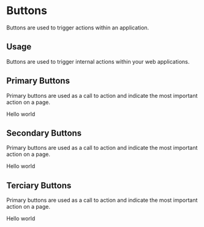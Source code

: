 
<Meta title="Design System|Buttons" component={PrimaryButton} />

# Buttons

Buttons are used to trigger actions within an application.

## Usage

Buttons are used to trigger internal actions within your web applications.

## Primary Buttons

Primary buttons are used as a call to action and indicate the most important action on a page.

<Preview>
  <Story name="primary">
    <PrimaryButton>Hello world</PrimaryButton>
  </Story>
</Preview>

## Secondary Buttons

Primary buttons are used as a call to action and indicate the most important action on a page.

<Preview>
  <Story name="secondary">
    <SecondaryButton>Hello world</SecondaryButton>
  </Story>
</Preview>

## Terciary Buttons

Primary buttons are used as a call to action and indicate the most important action on a page.

<Preview>
  <Story name="terciary">
    <TerciaryButton>Hello world</TerciaryButton>
  </Story>
</Preview>
